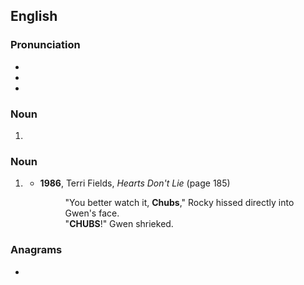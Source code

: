 ==English==

===Pronunciation===
* {{IPA|en|/t͡ʃʌbz/}}
* {{audio|en|En-au-chubs.ogg|Audio (AU)}}
* {{rhymes|en|ʌbz|s=1}}

===Noun===
{{head|en|noun form}}

# {{plural of|en|chub}}

===Noun===
{{head|en|noun}}

# {{lb|en|slang|derogatory}} {{n-g|Term of address for a [[fat]] person.}}
#* '''1986''', Terri Fields, ''Hearts Don't Lie'' (page 185)
#*: "You better watch it, '''Chubs'''," Rocky hissed directly into Gwen's face.<br>"'''CHUBS'''!" Gwen shrieked.

===Anagrams===
* {{anagrams|en|a=bchsu|Busch|HBCUs|Schub}}